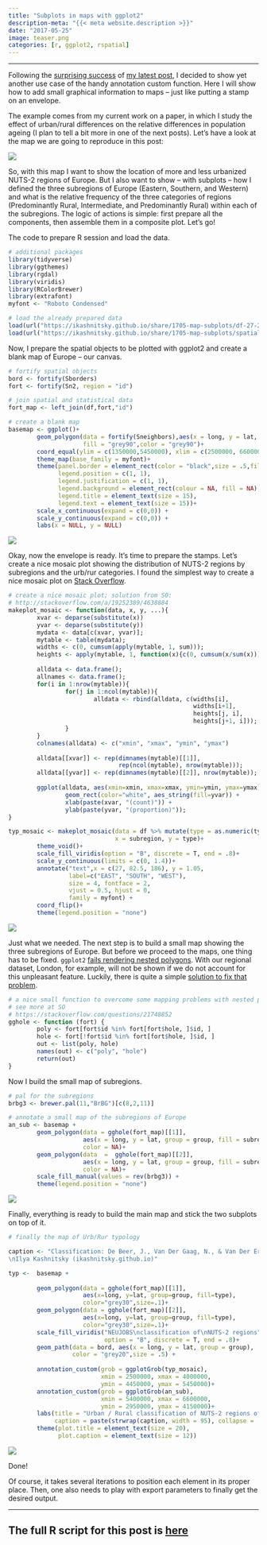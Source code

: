 ```yaml
---
title: "Subplots in maps with ggplot2"
description-meta: "{{< meta website.description >}}"
date: "2017-05-25"
image: teaser.png
categories: [r, ggplot2, rspatial]
---
```


***



Following the [surprising success][tw] of [my latest post][post], I decided to show yet another use case of the handy annotation custom function. Here I will show how to add small graphical information to maps -- just like putting a stamp on an envelope.  

The example comes from my current work on a paper, in which I study the effect of urban/rural differences on the relative differences in population ageing (I plan to tell a bit more in one of the next posts). Let's have a look at the map we are going to reproduce in this post:

![](map.png)

So, with this map I want to show the location of more and less urbanized NUTS-2 regions of Europe. But I also want to show -- with subplots -- how I defined the three subregions of Europe (Eastern, Southern, and Western) and what is the relative frequency of the three categories of regions (Predominantly Rural, Intermediate, and Predominantly Rural) within each of the subregions. The logic of actions is simple: first prepare all the components, then assemble them in a composite plot. Let's go!

The code to prepare R session and load the data.

```r
# additional packages
library(tidyverse)
library(ggthemes)
library(rgdal)
library(viridis)
library(RColorBrewer)
library(extrafont)
myfont <- "Roboto Condensed"

# load the already prepared data
load(url("https://ikashnitsky.github.io/share/1705-map-subplots/df-27-261-urb-rur.RData"))
load(url("https://ikashnitsky.github.io/share/1705-map-subplots/spatial-27-261.RData"))
```

Now, I prepare the spatial objects to be plotted with ggplot2 and create a blank map of Europe -- our canvas.

```r
# fortify spatial objects
bord <- fortify(Sborders)
fort <- fortify(Sn2, region = "id")

# join spatial and statistical data
fort_map <- left_join(df,fort,"id")

# create a blank map
basemap <- ggplot()+
        geom_polygon(data = fortify(Sneighbors),aes(x = long, y = lat, group = group),
                     fill = "grey90",color = "grey90")+
        coord_equal(ylim = c(1350000,5450000), xlim = c(2500000, 6600000))+
        theme_map(base_family = myfont)+
        theme(panel.border = element_rect(color = "black",size = .5,fill = NA),
              legend.position = c(1, 1),
              legend.justification = c(1, 1),
              legend.background = element_rect(colour = NA, fill = NA),
              legend.title = element_text(size = 15),
              legend.text = element_text(size = 15))+
        scale_x_continuous(expand = c(0,0)) +
        scale_y_continuous(expand = c(0,0)) +
        labs(x = NULL, y = NULL)
```

![](basemap.png)

Okay, now the envelope is ready. It's time to prepare the stamps. Let's create a nice mosaic plot showing the distribution of NUTS-2 regions by subregions and the urb/rur categories. I found the simplest way to create a nice mosaic plot on [Stack Overflow][so]. 

```r
# create a nice mosaic plot; solution from SO:
# http://stackoverflow.com/a/19252389/4638884
makeplot_mosaic <- function(data, x, y, ...){
        xvar <- deparse(substitute(x))
        yvar <- deparse(substitute(y))
        mydata <- data[c(xvar, yvar)];
        mytable <- table(mydata);
        widths <- c(0, cumsum(apply(mytable, 1, sum)));
        heights <- apply(mytable, 1, function(x){c(0, cumsum(x/sum(x)))});
        
        alldata <- data.frame();
        allnames <- data.frame();
        for(i in 1:nrow(mytable)){
                for(j in 1:ncol(mytable)){
                        alldata <- rbind(alldata, c(widths[i], 
                                                    widths[i+1], 
                                                    heights[j, i], 
                                                    heights[j+1, i]));
                }
        }
        colnames(alldata) <- c("xmin", "xmax", "ymin", "ymax")
        
        alldata[[xvar]] <- rep(dimnames(mytable)[[1]], 
                               rep(ncol(mytable), nrow(mytable)));
        alldata[[yvar]] <- rep(dimnames(mytable)[[2]], nrow(mytable));
        
        ggplot(alldata, aes(xmin=xmin, xmax=xmax, ymin=ymin, ymax=ymax)) + 
                geom_rect(color="white", aes_string(fill=yvar)) +
                xlab(paste(xvar, "(count)")) + 
                ylab(paste(yvar, "(proportion)"));
}

typ_mosaic <- makeplot_mosaic(data = df %>% mutate(type = as.numeric(type)), 
                              x = subregion, y = type)+
        theme_void()+
        scale_fill_viridis(option = "B", discrete = T, end = .8)+
        scale_y_continuous(limits = c(0, 1.4))+
        annotate("text",x = c(27, 82.5, 186), y = 1.05, 
                 label=c("EAST", "SOUTH", "WEST"), 
                 size = 4, fontface = 2, 
                 vjust = 0.5, hjust = 0,
                 family = myfont) + 
        coord_flip()+
        theme(legend.position = "none")
```

![](mosaic.png)

Just what we needed. The next step is to build a small map showing the three subregions of Europe. But before we proceed to the maps, one thing has to be fixed. `ggplot2` [fails rendering nested polygons][poly]. With our regional dataset, London, for example, will not be shown if we do not account for this unpleasant feature.  Luckily, there is quite a simple [solution to fix that problem][fix].

```r
# a nice small function to overcome some mapping problems with nested polygons
# see more at SO
# https://stackoverflow.com/questions/21748852
gghole <- function (fort) {
        poly <- fort[fort$id %in% fort[fort$hole, ]$id, ]
        hole <- fort[!fort$id %in% fort[fort$hole, ]$id, ]
        out <- list(poly, hole)
        names(out) <- c("poly", "hole")
        return(out)
}
```

Now I build the small map of subregions.

```r
# pal for the subregions
brbg3 <- brewer.pal(11,"BrBG")[c(8,2,11)]

# annotate a small map of the subregions of Europe
an_sub <- basemap +
        geom_polygon(data = gghole(fort_map)[[1]], 
                     aes(x = long, y = lat, group = group, fill = subregion),
                     color = NA)+
        geom_polygon(data  =  gghole(fort_map)[[2]], 
                     aes(x = long, y = lat, group = group, fill = subregion),
                     color = NA)+
        scale_fill_manual(values = rev(brbg3)) +
        theme(legend.position = "none")
```

![](sub.png)

Finally, everything is ready to build the main map and stick the two subplots on top of it.

```r
# finally the map of Urb/Rur typology

caption <- "Classification: De Beer, J., Van Der Gaag, N., & Van Der Erf, R. (2014). New classification of urban and rural NUTS 2 regions in Europe. NIDI Working Papers, 2014/3. Retrieved from http://www.nidi.nl/shared/content/output/papers/nidi-wp-2014-03.pdf
\nIlya Kashnitsky (ikashnitsky.github.io)"

typ <-  basemap + 
        
        geom_polygon(data = gghole(fort_map)[[1]], 
                     aes(x=long, y=lat, group=group, fill=type),
                     color="grey30",size=.1)+
        geom_polygon(data = gghole(fort_map)[[2]], 
                     aes(x=long, y=lat, group=group, fill=type),
                     color="grey30",size=.1)+
        scale_fill_viridis("NEUJOBS\nclassification of\nNUTS-2 regions", 
                           option = "B", discrete = T, end = .8)+
        geom_path(data = bord, aes(x = long, y = lat, group = group),
                  color = "grey20",size = .5) + 
        
        annotation_custom(grob = ggplotGrob(typ_mosaic), 
                          xmin = 2500000, xmax = 4000000, 
                          ymin = 4450000, ymax = 5450000)+
        annotation_custom(grob = ggplotGrob(an_sub), 
                          xmin = 5400000, xmax = 6600000, 
                          ymin = 2950000, ymax = 4150000)+
        labs(title = "Urban / Rural classification of NUTS-2 regions of Europe\n",
             caption = paste(strwrap(caption, width = 95), collapse = '\n'))+
        theme(plot.title = element_text(size = 20),
              plot.caption = element_text(size = 12))
```

![](map.png)

Done!

Of course, it takes several iterations to position each element in its proper place. Then, one also needs to play with export parameters to finally get the desired output.

***

::: {.callout-tip}
# The full R script for this post is [here][code]
:::




[tw]: https://ikashnitsky.github.io/images/170525/prev-post-success.png
[post]: https://ikashnitsky.github.io/2017/align-six-maps/
[so]: http://stackoverflow.com/a/19252389/4638884
[poly]: https://stackoverflow.com/questions/21748852
[fix]: https://stackoverflow.com/a/32186989/4638884
[code]: https://ikashnitsky.github.io/share/1705-map-subplots/code.R

